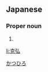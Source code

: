 ==Japanese==
{{ja-kanjitab|克|弘}}

===Proper noun===
{{ja-pos|proper|かつひろ}}

# {{given name|male|lang=ja}}

[[Category:Japanese male given names|かつひろ]]

[[li:克弘]]